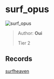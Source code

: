 
# surf_opus

![surf_opus](https://raw.githubusercontent.com/Sayt123/SurfMapPics/Maps-and-bonuses/csgo/surf_opus.jpg)

> Author: **Oui**
>
> Tier 2

## Records

[surfheaven](https://surfheaven.eu/map/surf_opus)

